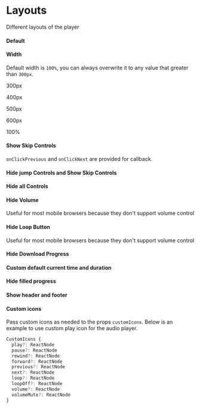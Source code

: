 
<Meta title="Layouts" component={AudioPlayer} />

# Layouts

Different layouts of the player

#### Default

<Canvas>
  <Story name="Default">
    <AudioPlayer src={SAMPLE_MP3_URL} />
  </Story>
</Canvas>

#### Width

Default width is `100%`, you can always overwrite it to any value that greater than `300px`.

<Canvas>
  <Story name="Width" height="700px">
    <div>
      <p>300px</p>
      <AudioPlayer style={{ width: '300px' }} src={SAMPLE_MP3_URL} />
      <p>400px</p>
      <AudioPlayer style={{ width: '400px' }} src={SAMPLE_MP3_URL} />
      <p>500px</p>
      <AudioPlayer style={{ width: '500px' }} src={SAMPLE_MP3_URL} />
      <p>600px</p>
      <AudioPlayer style={{ width: '600px' }} src={SAMPLE_MP3_URL} />
      <p>100%</p>
      <AudioPlayer src={SAMPLE_MP3_URL} />
    </div>
  </Story>
</Canvas>

#### Show Skip Controls

`onClickPrevious` and `onClickNext` are provided for callback.

<Canvas>
  <Story name="Show Skip Controls">
    <AudioPlayer src={SAMPLE_MP3_URL} showSkipControls={true} />
  </Story>
</Canvas>

#### Hide jump Controls and Show Skip Controls

<Canvas>
  <Story name="Show Jump Controls and Show Skip Controls">
    <AudioPlayer src={SAMPLE_MP3_URL} showSkipControls={true} showJumpControls={false} />
  </Story>
</Canvas>

#### Hide all Controls

<Canvas>
  <Story name="Hide all Controls">
    <AudioPlayer src={SAMPLE_MP3_URL} showJumpControls={false} />
  </Story>
</Canvas>

#### Hide Volume

Useful for most mobile browsers because they don't support volume control

<Canvas>
  <Story name="Hide Volume">
    <AudioPlayer src={SAMPLE_MP3_URL} customVolumeControls={[]} />
  </Story>
</Canvas>

#### Hide Loop Button

Useful for most mobile browsers because they don't support volume control

<Canvas>
  <Story name="Hide Loop Button">
    <AudioPlayer src={SAMPLE_MP3_URL} customAdditionalControls={[]} />
  </Story>
</Canvas>

#### Hide Download Progress

<Canvas>
  <Story name="Hide Download Progress">
    <AudioPlayer src={SAMPLE_MP3_URL} showDownloadProgress={false} />
  </Story>
</Canvas>

#### Custom default current time and duration

<Canvas>
  <Story name="Custom default current time and duration">
    <AudioPlayer src={SAMPLE_MP3_URL} defaultCurrentTime="Loading" defaultDuration="Loading" />
  </Story>
</Canvas>

#### Hide filled progress

<Canvas>
  <Story name="Hide filled progress">
    <AudioPlayer src={SAMPLE_MP3_URL} showFilledProgress={false} />
  </Story>
</Canvas>

#### Show header and footer

<Canvas>
  <Story name="Show header and footer">
    <AudioPlayer src={SAMPLE_MP3_URL} header="Now playing: Let it go!" footer="This is a footer" />
  </Story>
</Canvas>

#### Custom icons

Pass custom icons as needed to the props `customIcons`. Below is an example to use custom play icon for the audio player.

```ts
CustomIcons {
  play?: ReactNode
  pause?: ReactNode
  rewind?: ReactNode
  forward?: ReactNode
  previous?: ReactNode
  next?: ReactNode
  loop?: ReactNode
  loopOff?: ReactNode
  volume?: ReactNode
  volumeMute?: ReactNode
}
```


<Canvas>
  <Story name="Custom icons">
    <AudioPlayer src={SAMPLE_MP3_URL} defaultCurrentTime="Loading" defaultDuration="Loading" customIcons={{ play: sampleIcon }} />
  </Story>
</Canvas>
